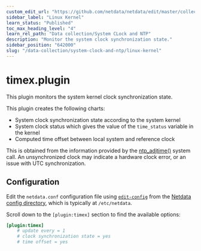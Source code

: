 ```yaml
---
custom_edit_url: "https://github.com/netdata/netdata/edit/master/collectors/timex.plugin/README.md"
sidebar_label: "Linux Kernel"
learn_status: "Published"
toc_max_heading_level: "4"
learn_rel_path: "Data collection/System CLock and NTP"
description: "Monitor the system clock synchronization state."
sidebar_position: "642000"
slug: "/data-collection/system-clock-and-ntp/linux-kernel"
---
```



# timex.plugin

This plugin monitors the system kernel clock synchronization state.

This plugin creates the following charts:

- System clock synchronization state according to the system kernel
- System clock status which gives the value of the `time_status` variable in the kernel
- Computed time offset between local system and reference clock

This is obtained from the information provided by the [ntp_adjtime()](https://man7.org/linux/man-pages/man2/adjtimex.2.html) system call.
An unsynchronized clock may indicate a hardware clock error, or an issue with UTC synchronization.

## Configuration

Edit the `netdata.conf` configuration file using [`edit-config`](/docs/configuring/configuration#use-edit-config-to-edit-configuration-files) from the [Netdata config directory](/docs/configuring/configuration#the-netdata-config-directory), which is typically at `/etc/netdata`.

Scroll down to the `[plugin:timex]` section to find the available options:

```ini
[plugin:timex]
    # update every = 1
    # clock synchronization state = yes
    # time offset = yes
```
